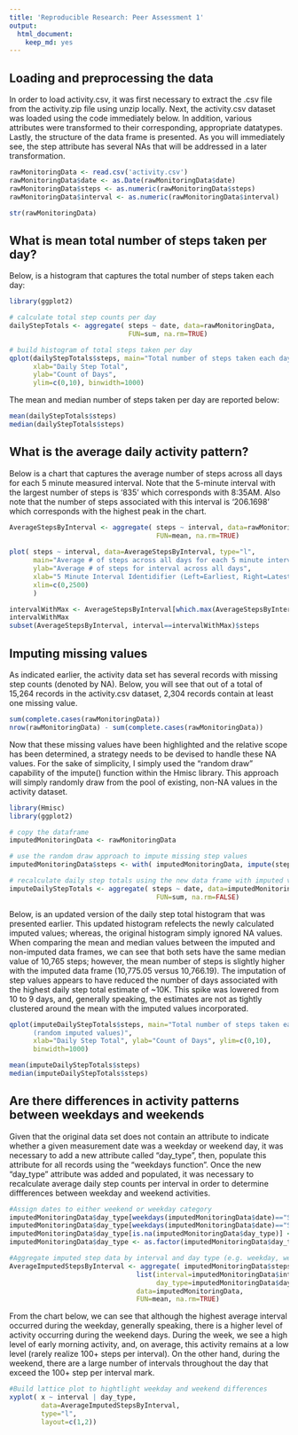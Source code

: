 ```yaml
---
title: 'Reproducible Research: Peer Assessment 1'
output:
  html_document:
    keep_md: yes
---
```



## Loading and preprocessing the data

In order to load activity.csv, it was first necessary to extract the .csv file
from the activity.zip file using unzip locally.  Next, the activity.csv dataset
was loaded using the code immediately below.  In addition, various attributes 
were transformed to their corresponding, appropriate datatypes.  Lastly,
the structure of the data frame is presented.  As you will immediately see,
the step attribute has several NAs that will be addressed in a later
transformation.

```r
rawMonitoringData <- read.csv('activity.csv')
rawMonitoringData$date <- as.Date(rawMonitoringData$date)
rawMonitoringData$steps <- as.numeric(rawMonitoringData$steps)
rawMonitoringData$interval <- as.numeric(rawMonitoringData$interval)

str(rawMonitoringData)
```

## What is mean total number of steps taken per day?

Below, is a histogram that captures the total number of steps taken each day:

```r
library(ggplot2)

# calculate total step counts per day
dailyStepTotals <- aggregate( steps ~ date, data=rawMonitoringData,
                              FUN=sum, na.rm=TRUE)

# build histogram of total steps taken per day
qplot(dailyStepTotals$steps, main="Total number of steps taken each day", 
      xlab="Daily Step Total", 
      ylab="Count of Days",
      ylim=c(0,10), binwidth=1000)
```

The mean and median number of steps taken per day are reported below:
```r
mean(dailyStepTotals$steps)
median(dailyStepTotals$steps)
```

## What is the average daily activity pattern?

Below is a chart that captures the average number of steps across all days
for each 5 minute measured interval.  Note that the 5-minute interval with
the largest number of steps is '835' which corresponds with 8:35AM.  Also note
that the number of steps associated with this interval is '206.1698' which
corresponds with the highest peak in the chart.

```r
AverageStepsByInterval <- aggregate( steps ~ interval, data=rawMonitoringData,
                                     FUN=mean, na.rm=TRUE)
                                     
plot( steps ~ interval, data=AverageStepsByInterval, type="l",
      main="Average # of steps across all days for each 5 minute interval",
      ylab="Average # of steps for interval across all days",
      xlab="5 Minute Interval Identidifier (Left=Earliest, Right=Latest)",
      xlim=c(0,2500)
      )

intervalWithMax <- AverageStepsByInterval[which.max(AverageStepsByInterval$steps),]$interval
intervalWithMax
subset(AverageStepsByInterval, interval==intervalWithMax)$steps
```


## Imputing missing values

<!--
 Calculate and report total # of missing values in dataset (Tot# NA rows)
 -->
 As indicated earlier, the activity data set has several records with missing
 step counts (denoted by NA).  Below, you will see that out of a total 
 of 15,264 records in the activity.csv dataset, 2,304 records contain at least
 one missing value.

```r
sum(complete.cases(rawMonitoringData))
nrow(rawMonitoringData) - sum(complete.cases(rawMonitoringData))
```

<!--
 Devise a strategy for filling in all of the missing values in the dataset. The strategy does not need to be     sophisticated. For example, you could use the mean/median for that day, or the mean for that 5-minute interval,   etc.
 -->

Now that these missing values have been highlighted and the relative scope has
been determined, a strategy needs to be devised to handle these NA values.
For the sake of simplicity, I simply used the "random draw" capability of the
impute() function within the Hmisc library.  This approach will simply randomly
draw from the pool of existing, non-NA values in the activity dataset.

```r
library(Hmisc)
library(ggplot2)

# copy the dataframe
imputedMonitoringData <- rawMonitoringData

# use the random draw approach to impute missing step values
imputedMonitoringData$steps <- with( imputedMonitoringData, impute(steps,"random") )

# recalculate daily step totals using the new data frame with imputed values.
imputeDailyStepTotals <- aggregate( steps ~ date, data=imputedMonitoringData,
                                     FUN=sum, na.rm=FALSE)
```

Below, is an updated version of the daily step total histogram that was 
presented earlier.  This updated histogram refelects the newly calculated 
imputed values; whereas, the original histogram simply ignored NA values.
When comparing the mean and median values between the imputed and non-imputed
data frames, we can see that both sets have the same median value of 10,765 steps;
however, the mean number of steps is slightly higher with the imputed data frame
(10,775.05 versus 10,766.19).  The imputation of step values appears to have
reduced the number of days associated with the highest daily step total estimate
of ~10K.  This spike was lowered from 10 to 9 days, and, generally speaking, 
the estimates are not as tightly clustered around the mean with the imputed
values incorporated.

```r
qplot(imputeDailyStepTotals$steps, main="Total number of steps taken each day
      (random imputed values)", 
      xlab="Daily Step Total", ylab="Count of Days", ylim=c(0,10), 
      binwidth=1000)

mean(imputeDailyStepTotals$steps)
median(imputeDailyStepTotals$steps)
```

## Are there differences in activity patterns between weekdays and weekends

Given that the original data set does not contain an attribute to indicate
whether a given measurement date was a weekday or weekend day, it was necessary
to add a new attribute called "day_type", then, populate this attribute for
all records using the "weekdays function".  Once the new "day_type" attribute
was added and populated, it was necessary to recalculate average daily
step counts per interval in order to determine diffferences between weekday
and weekend activities.

```r

#Assign dates to either weekend or weekday category
imputedMonitoringData$day_type[weekdays(imputedMonitoringData$date)=="Saturday"] <- "weekend"
imputedMonitoringData$day_type[weekdays(imputedMonitoringData$date)=="Sunday"] <- "weekend"
imputedMonitoringData$day_type[is.na(imputedMonitoringData$day_type)] <- "weekday"
imputedMonitoringData$day_type <- as.factor(imputedMonitoringData$day_type)

#Aggregate imputed step data by interval and day type (e.g. weekday, weekend)
AverageImputedStepsByInterval <- aggregate( imputedMonitoringData$steps,
                                list(interval=imputedMonitoringData$interval,
                                     day_type=imputedMonitoringData$day_type), 
                                data=imputedMonitoringData,
                                FUN=mean, na.rm=TRUE)
```

From the chart below, we can see that although the highest average interval
occurred during the weekday, generally speaking, there is a higher level of
activity occurring during the weekend days.  During the week, we see a 
high level of early morning activity, and, on average, this activity remains
at a low level (rarely realize 100+ steps per interval).  On the other hand, 
during the weekend, there are a large number of intervals throughout the day
that exceed the 100+ step per interval mark.
```r

#Build lattice plot to hightlight weekday and weekend differences
xyplot( x ~ interval | day_type, 
        data=AverageImputedStepsByInterval,
        type="l",
        layout=c(1,2))
```


